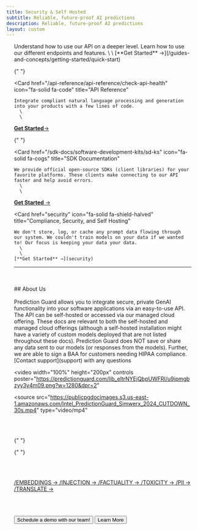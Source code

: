 ```yaml
---
title: Security & Self Hosted
subtitle: Reliable, future-proof AI predictions
description: Reliable, future-proof AI predictions
layout: custom
---
```


<div style="margin: 0 20px;">
<div></div>

<Cards>
  <Card
    href="/guides-and-concepts/getting-started/quick-start"
    icon="fa-solid fa-book"
    title="Guides and Concepts"
  >
    Understand how to use our API on a deeper level. Learn how to use our different endpoints and features.
      \
      \
    [**Get Started** →](/guides-and-concepts/getting-started/quick-start)
  </Card>

{" "}

<Card
  href="/api-reference/api-reference/check-api-health"
  icon="fa-solid fa-code"
  title="API Reference"
>
    Integrate compliant natural language processing and generation into your products with a few lines of code.
      \
      \
[**Get
Started**→](/api-reference/api-reference/check-api-health)

</Card>

{" "}

<Card
  href="/sdk-docs/software-development-kits/sd-ks"
  icon="fa-solid fa-cogs"
  title="SDK Documentation"
>
    We provide official open-source SDKs (client libraries) for your favorite platforms. These clients make connecting to our API faster and help avoid errors.
      \
      \
[**Get Started**
→](/sdk-docs/software-development-kits/sd-ks)

</Card>

  <Card
    href="security"
    icon="fa-solid fa-shield-halved" 
    title="Compliance, Security, and Self Hosting"
  >
    We don't store, log, or cache any prompt data flowing through our system. We couldn't train models on your data if we wanted to! Our focus is keeping your data your data.
      \
      \
    [**Get Started** →](security)
  </Card>
</Cards>

---

<br>

</br>
## About Us
<br>

</br>
Prediction Guard allows you to integrate secure, private GenAI functionality into your software applications via an easy-to-use API. The API can be self-hosted or accessed via our managed cloud offering. These docs are relevant to both the self-hosted and managed cloud offerings (although a self-hosted installation might have a variety of custom models deployed that are not listed throughout these docs).

<Tip>
  Prediction Guard does NOT save or share any data sent to our models (or
  responses from the models). Further, we are able to sign a BAA for customers
  needing HIPAA compliance. [Contact support](support) with any questions
</Tip>

<video
  width="100%"
  height="200px"
  controls
  poster="https://predictionguard.com/lib_eltrNYEjQbpUWFRI/u9ipmgbzyy3y4m09.png?w=1280&dpr=2"
>
  <source
    src="https://publicpgdocimages.s3.us-east-1.amazonaws.com/Intel_PredictionGuard_Simwerx_2024_CUTDOWN_30s.mp4"
    type="video/mp4"
  ></source>
</video>

<br>

</br>

<Card title = " Our endpoints offer different ways to interact with our models and offer
  additional value on top of them. From PII protection to Toxicity checks we can help
  you utilize AI in a safe and compliant way.">

{" "}

{" "}

<br></br>

<div class="endpoints-links">
  <a href="/api-reference/api-reference/embeddings" class="endpoint-link">
    /EMBEDDINGS →
  </a>
  <a href="/api-reference/api-reference/injection" class="endpoint-link">
    /INJECTION →
  </a>
  <a href="/api-reference/api-reference/factuality" class="endpoint-link">
    /FACTUALITY →
  </a>
  <a href="/api-reference/api-reference/toxicity" class="endpoint-link">
    /TOXICITY →
  </a>
  <a
    href="/api-reference/api-reference/replace-personal-information"
    class="endpoint-link"
  >
    /PII →
  </a>
  <a href="/api-reference/api-reference/translate" class="endpoint-link">
    /TRANSLATE →
  </a>
</div>

</Card>

<br></br>

<ButtonGroup>
<Button href="https://predictionguard.com/get-started" intent="primary" rightIcon="arrow-right" large>
  Schedule a demo with our team!
</Button>

<Button href="https://predictionguard.com/get-started" minimal large>
  Learn More
</Button>
</ButtonGroup>
 </div>
